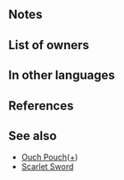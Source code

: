 {{Weapon Infobox
|tagid=SID_のれん
|weaponType=Lance
|might=10
|range=1
|effect=At the start of turn 1, grants Special cooldown count-2.
|cost=200
|exclusive=0
|canUseMove=
|statModifiers=0,10,0,0,0
|next=It's Curtains...+
|promotionRarity=5
|promotionTier=1
|required=Steel Lance
|properties=
}}
==Notes==
{{Start of turn Special modification}}
==List of owners==
{{Skill Hero List}}
==In other languages==
{{OtherLanguages
|japanese=のれん
|german=Vorhang
|spanishEU=Cortina
|spanishLA=Cortina
|french=Rideau
|italian=Sipario
|chineseTW=門簾
|portuguese=Cortina
}}
==References==
<references/>
==See also==
* [[Ouch Pouch]]([[Ouch Pouch+|+]])
* [[Scarlet Sword]]
{{Weapons Navbox}}